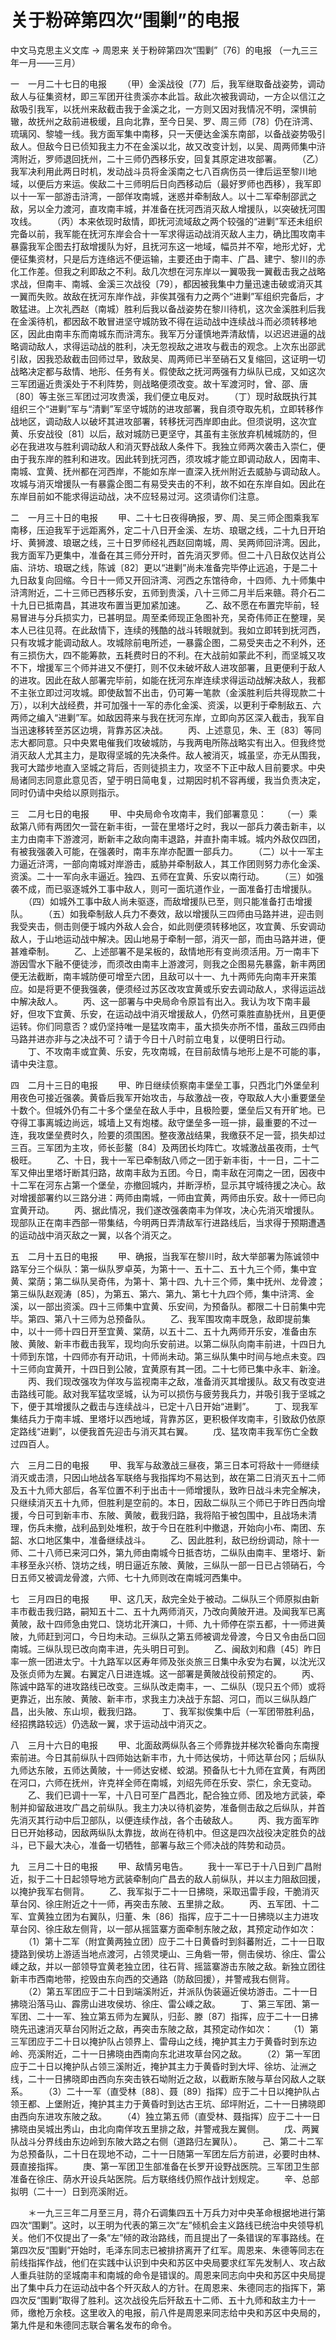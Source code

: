 # 关于粉碎第四次“围剿”的电报

中文马克思主义文库 -> 周恩来
关于粉碎第四次“围剿”〔76〕的电报
（一九三三年一月——三月）


一　一月二十七日的电报
　　（甲）金溪战役〔77〕后，我军继取备战姿势，调动敌人与征集资材，即三军团开往贵溪亦本此旨。敌此次被我调动，一方企以信江之敌吸引我军，以抚州来敌截击我于金溪之北，一方则又因对我情况不明，深惧前辙，故抚州之敌前进极缓，且向北靠，至今日吴、罗、周三师〔78〕仍在浒湾、琉璃冈、黎墟一线。我方面军集中南移，只一天便达金溪东南部，以备战姿势吸引敌人。但敌今日已侦知我主力不在金溪以北，故又改变计划，以吴、周两师集中浒湾附近，罗师退回抚州，二十三师仍西移乐安，回复其原定进攻部署。
　　（乙）我军决利用此两日时机，发动战斗员将金溪南之七八百病伤员一律后运至黎川地域，以便后方来运。俟敌二十三师明后日向西移动后（最好罗师也西移），我军即以十一军一部游击浒湾，一部佯攻南城，迷惑并牵制敌人。以十二军牵制邵武之敌，另以全力渡河，直攻南丰城，并准备在抚河西消灭敌人增援队，以突破抚河围攻线。
　　（丙）本来依现时敌情，即抚河流域敌之两个较强的“进剿”军还未组织完备以前，我军能在抚河东岸会合十一军求得运动战消灭敌人主力，确比围攻南丰暴露我军企图去打敌增援队为好，且抚河东这一地域，幅员并不窄，地形尤好，尤便征集资材，只是后方连络远不便运输，主要还由于南丰、广昌、建宁、黎川的赤化工作差。但我之利即敌之不利。敌几次想在河东岸以一翼吸我一翼截击我之战略求战，但南丰、南城、金溪三次战役〔79〕，都因被我集中力量迅速击破或消灭其一翼而失败。故敌在抚河东岸作战，非俟其强有力之两个“进剿”军组织完备后，才敢猛进。上次礼西赵（南城）胜利后我以备战姿势在黎川待机，这次金溪胜利后我在金溪待机，都因敌不敢冒进坚守城防致不得在运动战中连续战斗而必须转移地区，因此由南丰东而南城东而浒湾东。我军万分谨慎地弄清敌情，以迟迟进逼的战略调动敌人，求得运动战的胜利，决无忽视敌之进攻与截击的观念。上次东出邵武引敌，因我恐敌截击回师过早，致敌吴、周两师已半至硝石又复缩回，这证明一切战略决定都与敌情、地形、任务有关。假使敌之抚河两强有力纵队已成，又如这次三军团逼近贵溪处于不利阵势，则战略便须改变。故十军渡河时，曾、邵、唐〔80〕等主张三军团过河攻贵溪，我们便立电反对。
　　（丁）现时敌既执行其组织三个“进剿”军与“清剿”军坚守城防的进攻部署，我自须夺取先机，立即转移作战地区，调动敌人以破坏其进攻部署，转移抚河西岸即由此。但须说明，这次宜黄、乐安战役〔81〕以后，敌对城防已更坚守，其虽有主张放弃机械城防的，但必在我进攻与胜利调动敌人和消灭野战敌人条件下。我独立师两次袭击入崇仁，便由于我东岸的胜利和进攻。因此转到抚河西，须攻城才能立即调动敌人，因南丰、南城、宜黄、抚州都在河西岸，不能如东岸一直深入抚州附近去威胁与调动敌人。攻城与消灭增援队一有暴露企图二有易受夹击的不利，故不如在东岸自如。因此在东岸目前如不能求得运动战，决不应轻易过河。这须请你们注意。

二　一月三十日的电报
　　甲、二十七日夜得确报，罗、周、吴三师企图乘我军南移，压迫我军于远距离外，定二十八日开金溪、左坊、琅琚之线，二十九日开珀圩、黄狮渡、琅琚之线，三十日罗师经礼西赵回南城，周、吴两师回浒湾。因此，我方面军乃更集中，准备在其三师分开时，首先消灭罗师。但二十八日敌仅达肖公庙、浒坊、琅琚之线，陈诚〔82〕更以“进剿”尚未准备完毕停止远追，于是二十九日敌复向回缩。今日十一师又开回浒湾、河西之东馆待命，十四师、九十师集中浒湾附近，二十三师已西移乐安，五师到贵溪，八十三师二月半后来赣。蒋介石二十九日已抵南昌，其进攻布置当更加紧加速。
　　乙、敌不愿在布置完毕前，轻易冒进与分兵损实力，已甚明显。周至柔师现正急图补充，吴奇伟师正在整理，吴本人已往见蒋。在此敌情下，连续的残酷的战斗转眼就到。我如立即转到抚河西，只有攻城才能调动敌人。攻城除前电所述，一暴露企图，二易受夹击之不利外，还有三损伤大，四不能筹款，五耗费时日的不利。在大战前如蒙此不利，而坚城又攻不下，增援军三个师并进又不便打，则不仅未破坏敌人进攻部署，且更便利于敌人的进攻。因此在敌人部署完毕前，如能在抚河东岸连续求得运动战解决敌人，我都不主张立即过河攻城。即使敌暂不出击，仍可筹一笔款（金溪胜利后共得现款二十万），以利大战经费，并可加强十一军的赤化金溪、资溪，以更利于牵制敌五、六两师之编入“进剿”军。如敌因蒋来与我在抚河东岸，立即向苏区深入截击，我军自当迅速移转至苏区边境，背靠苏区决战。
　　丙、上述意见，朱、王〔83〕等同志大都同意。只中央累电催我们攻破城防，与我两电所陈战略实有出入。但我终觉消灭敌人尤其主力，是取得坚城的先决条件。敌人被消灭，城虽坚，亦无从围我，我可大踏步地直入坚城之背后，否则徒损主力，攻坚不下正中敌人目前要求。中央局诸同志同意此意见否，望于明日简电复，过期因时机不容再缓，我当负责决定，同时仍请中央给以原则指示。

三　二月七日的电报
　　甲、中央局命令攻南丰，我们部署意见：
　　（一）乘敌第八师有两团欠一营在新丰街，一营在里塔圩之时，我以一部兵力袭击新丰，以主力由南丰下游渡河，断新丰之敌向南丰退路，并直扑南丰城。城内外敌仅四团，有被我强袭入可能，在强袭时，南丰东岸亦配置一部兵力。
　　（二）以十一军主力逼近浒湾，一部向南城对岸游击，威胁并牵制敌人，其工作团则努力赤化金溪、资溪。二十一军向永丰逼近。独四、五师在宜黄、乐安以南行动。
　　（三）如强袭不成，而已驱逐城外工事中敌人，则可一面坑道作业，一面准备打击增援队。
　　（四）如城外工事中敌人尚未驱逐，而敌增援队已至，则只能准备打击增援队。
　　（五）如我牵制敌人兵力不奏效，敌以增援队三四师由马路并进，迎击则我受夹击，侧击则便于城内外敌人会合，如此则便须转移地区，攻宜黄、乐安调动敌人，于山地运动战中解决。因山地易于牵制一部，消灭一部，而由马路并进，便甚难牵制。
　　乙、上述部署不是呆板的，敌情地形有变尚须活用。万一南丰下游因雪水下融不便徒涉，而须改由南丰上游渡河，则我之企图易先暴露，新丰两团便无法截断，南丰城防便可增至六团，且敌可以十一、九十两师先向南丰开来策应。如是将更不便我强袭，便须经过苏区改攻宜黄或乐安去调动敌人，求得运运战中解决敌人。
　　丙、这一部署与中央局命令原旨有出入。我认为攻下南丰最好，但攻下宜黄、乐安，在运动战中消灭增援敌人，仍然可乘胜直胁抚州，且更便运转。你们同意否？或仍坚持唯一是猛攻南丰，虽大损失亦所不惜，虽敌三四师由马路并进亦非与之决战不可？请于今日十八时前立电复，以便明日行动。
　　丁、不攻南丰或宜黄、乐安，先攻南城，在目前敌情与地形上是不可能的事，请中央注意。

四　二月十三日的电报
　　甲、昨日继续侦察南丰堡垒工事，只西北门外堡垒利用夜色可接近强袭。黄昏后我军开始攻击，与敌激战一夜，夺取敌人大小重要堡垒十数个。但城外仍有二十多个堡垒在敌人手中，且极险要，堡垒后又有开旷地。已夺得工事离城边尚远，城墙上又有炮楼。敌守堡垒多一班一排，最重要的不过一连，我攻堡垒费时久，险要的须围困。整夜激战结果，我缴获不足一营，损失却过三百。三军团为主攻，师长彭鳌〔84〕及两团长均阵亡。攻城激战虽夜雨，士气极旺。
　　乙、十日，我十一军已牵制敌八师之一团于新丰街，十一日，二十二军又伸出里塔圩断其归路，故南丰敌为五团。今日，南丰敌在河南之一团，因夜中十二军在河东占第一个堡垒，亦撤回城内，并断浮桥，显示其守城待援之决心。敌对增援部署约以三路分进：两师由南城，一师由宜黄，两师由乐安。敌十一师已向宜黄开动。
　　丙、据此情况，我们遂改强袭南丰为佯攻，决心先消灭增援队。现部队正在南丰西部一带集结，今明两日弄清敌军行进路线后，当求得于预期遭遇的运动战中消灭敌之一翼，以各个消灭之。

五　二月十五日的电报
　　甲、确报，当我军在黎川时，敌大举部署为陈诚领中路军分三个纵队：第一纵队罗卓英，为第十一、五十二、五十九三个师，集中宜黄、棠荫；第二纵队吴奇伟，为第十、第十四、九十三个师，集中抚州、龙骨渡；第三纵队赵观涛〔85〕，为第五、第六、第九、第七十九四个师，集中浒湾、金溪，以一部出资溪。四十三师集中宜黄、乐安间，为预备队。都限二十日前集中完毕。第四、第八十三师为总预备队。
　　乙、我军围攻南丰既急，敌即提前集中，以十一师十四日开至宜黄、棠荫，以五十二、五十九两师开乐安，准备由东陂、黄陂、新丰市截击我军，现均向乐安前进。以第二纵队向南丰前进，十四日九十师到东馆，十四师亦有开动讯，十师尚未动。第三纵队集中时间与地点未变。四十三师向宜黄开，十四日到公陂，宜黄原有其一团。二十七师已集中永丰、新淦。
　　丙、我们现改强攻为佯攻与监视南丰之敌，准备消灭其增援队。敌又有改变进击路线可能。敌对我军猛攻坚城，认为可以损伤与疲劳我兵力，并吸引我于坚城之下，便于其增援队之截击与连续战斗，已定十八日开始“进剿”。
　　丁、现我军集结兵力于南丰城、里塔圩以西地域，背靠苏区，更积极佯攻南丰，引致敌仍依原定路线“进剿”，以便我首先迎击与消灭其右翼。
　　戊、猛攻南丰我军伤亡全数过四百人。

六　三月二日的电报
　　甲、我军与敌激战三昼夜，第三日本可将敌十一师继续消灭或击溃，只因山地战各军联络与我指挥均不易达到，故在第二日消灭五十二师及五十九师大部后，各军位置不利于出击十一师增援队，致昨日战斗未完全解决，只继续消灭五十九师，但胜利是空前的。本日，因敌二纵队三个师已于昨日西向增援，今日可到新丰市、东陂、黄陂，截我归路，我将陷于被包围中，且战场未清理，伤兵未撤，战利品到处堆积，故于今日在胜利中撤退，开始向小布、南团、东韶、水口地区集中，准备继续战斗。
　　乙、因此胜利，敌已纷纷调动，除十一师、二十八师已来河口外，第九师由南城今日抵杏坊，二纵队由南丰、里塔圩、新丰移至永兴桥、饶坊之线，明日逼近东陂、黄陂，三纵队一部一日已占领硝石，今日五师又被调龙骨渡，六师、七十九师则改在南城河西集中。

七　三月四日的电报
　　甲、这几天，敌完全处于被动。二纵队三个师原拟由新丰市截击我归路，嗣知五十二、五十九两师消灭，乃改向黄陂开进。及闻我军已离黄陂，敌十四师急由党口、饶坊北开演口，十师、九十师停在崇五都，十一师进黄陂，九师赶到河口，今日均未动。三纵队之第五师被调龙骨渡，今日又令由岳口回南城。三纵队现已改向南丰进，先头明日可到。
　　乙、闽敌刘和鼎〔45〕昨日率一旅一团进太宁。十九路军以区寿年师及张炎旅三日集中永安为右翼，以沈光汉及张贞师为左翼。右翼定八日进连城。这一部署是黄陂战役前预定的。
　　丙、陈诚中路军的进攻路线已改变。三纵队改走南丰，一、二纵队（现只五个师）或将更靠近，出东陂、黄陂、新丰市，求我主力决战于东韶、河口，而以三纵队趋广昌，出头陂、东山坝，截我归路。
　　丁、我军拟俟集中后（一军团带胜利品，经招携路较远）仍选敌一翼，求于运动战中消灭之。

八　三月十六日的电报
　　甲、北面敌两纵队各三个师靠拢并梯次轮番向东南搜索前进。今日其前纵队十四师始达新丰市，九十师达侯坊，十师达草台冈；后纵队九师达东陂，五师达黄陂，十一师达安槎、蛟湖。预备队七十九师在宜黄，有两团在河口，六师在抚州，许克祥全师在南城，刘绍先师在乐安、崇仁，余无变动。
　　乙、我们已调十一军，十八日可至广昌西北，配合独立师、团及地方武装，牵制并抑留敌进攻广昌之前纵队。我主力决以待机姿势，准备侧击敌之后纵队，并首先消灭其行动中后卫部队，以便连续作战，各个击破敌人。
　　丙、我方面军昨日已开始移动，因敌两纵队太靠拢，故尚在待机中。但这是四次战役决定胜负的战斗，已下最大决心，准备一切牺牲，部署与敌三个师决战的阵势和动员。

九　三月二十日的电报
　　甲、敌情另电告。
　　我十一军已于十八日到广昌附近，拟于二十日起领导地方武装牵制向广昌去的敌人前纵队，并以主力阻敌回援，以掩护我军右侧背。
　　乙、我军拟于二十一日拂晓，采取迅雷手段，干脆消灭草台冈、徐庄附近之十一师，再突击东陂、五里排之敌。
　　丙、五军团、十二军、宜黄独立团为右翼队，归董、朱〔86〕指挥，应于二十一日拂晓以主力进攻草台冈、徐庄敌左侧背，以一部从摇篮寨方面牵制东陂之敌，其预定动作如次：
　　（1）第十二军（附宜黄两独立团）应于二十日黄昏时到斜蕃附近，二十一日取捷路到侯坊上游适当地点渡河，占领灵埂山、三角砦一带，侧击侯坊、徐庄、雷公嵊之敌，并以一部领导宜黄老独立团，往石背、摇篮寨游击东陂之敌。新独立团往新丰市西南地带，挖毁由东向西的交通路（防敌回援），并警戒我右侧背。
　　（2）第五军团应于二十日到端溪附近，并派队伪装逼近侯坊游击。二十一日拂晓沿落马山、霹雳山进攻侯坊、徐庄、雷公嵊之敌。
　　丁、第三军团、第一军团、二十一军、独立第五师为左翼队，归彭、滕〔87〕指挥，应于二十一日拂晓先迅速消灭草台冈附近之敌，再突击东陂之敌，其预定动作如次：
　　（1）第三军团应于二十日以掩护队占领界上、雷母山之线，掩护其主力于黄昏时到东边岭、亮溪附近，二十一日拂晓由西南向东北进攻草台冈之敌。
　　（2）第一军团应于二十日以掩护队占领三溪附近，掩护其主力于黄昏时到大坪、徐坊、沚洲之线，二十一日拂晓即由西向东突击铁石坳附近之敌，以截断东陂与草台冈敌人之联系。
　　（3）二十一军（直受林〔88〕、聂〔89〕指挥）应于二十日以掩护队占领王都、上堡附近，掩护其主力于黄昏时到达古王坑、邱坪附近，二十一日拂晓即由西向东进攻东陂之敌。
　　（4）独立第五师（直受林、聂指挥）应于二十一日拂晓由吴城出秀山，由北向南佯攻五里排之敌，并警戒我左翼侧。
　　戊、两翼队战斗分界线由东边岭到东陂大路之右侧（道路归左翼队）。
　　己、第二十二军为总预备队，二十日在现地不动，二十一日随第一军团左后方前进，必要时由林、聂直接指挥。
　　庚、第一军团卫生部准备在长罗开设野战医院。三军团卫生部准备在徐庄、荫水开设兵站医院。后方联络线仍照作战计划规定。
　　辛、总部拟明（二十一）日到亮溪附近。


　　＊一九三三年二月至三月，蒋介石调集四五十万兵力对中央革命根据地进行第四次“围剿”。这时，以王明为代表的第三次“左”倾机会主义路线已统治中央领导机关。他们不仅提出了一条“左”倾的政治路线，而且提出了一条错误的军事路线。在第四次反“围剿”开始时，毛泽东同志已被排挤离开了红军。周恩来、朱德等同志在前线指挥作战，他们在实践中认识到中央和苏区中央局要求红军先发制人、攻占敌人重兵驻防的坚城南丰和南城的命令是错误的。周恩来同志向中央和苏区中央局提出了集中兵力在运动战中各个歼灭敌人的方针。在周恩来、朱德同志的指挥下，第四次反“围剿”取得了胜利。这次战役先后歼敌五十二师、五十九师和敌主力十一师，缴枪万余枝。这里收入的电报，前八件是周恩来同志给中央和苏区中央局的，第九件是和朱德同志联合署名发布的命令。




